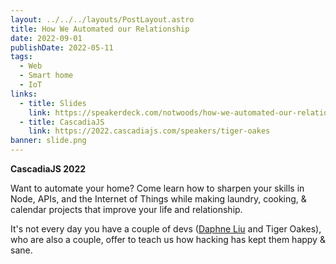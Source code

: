 ```yaml
---
layout: ../../../layouts/PostLayout.astro
title: How We Automated our Relationship
date: 2022-09-01
publishDate: 2022-05-11
tags:
  - Web
  - Smart home
  - IoT
links:
  - title: Slides
    link: https://speakerdeck.com/notwoods/how-we-automated-our-relationship
  - title: CascadiaJS
    link: https://2022.cascadiajs.com/speakers/tiger-oakes
banner: slide.png
---
```



**CascadiaJS 2022**

Want to automate your home? Come learn how to sharpen your skills in Node, APIs, and the Internet of Things while making laundry, cooking, & calendar projects that improve your life and relationship.

It's not every day you have a couple of devs ([Daphne Liu](https://daphneliu.com) and Tiger Oakes), who are also a couple, offer to teach us how hacking has kept them happy & sane.

<YouTube id="Zxe7bDZweoI" />

